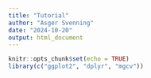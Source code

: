 ```yaml
---
title: "Tutorial"
author: "Asger Svenning"
date: "2024-10-20"
output: html_document
---
```


```r
knitr::opts_chunk$set(echo = TRUE)
library(c("ggplot2", "dplyr", "mgcv"))
```

